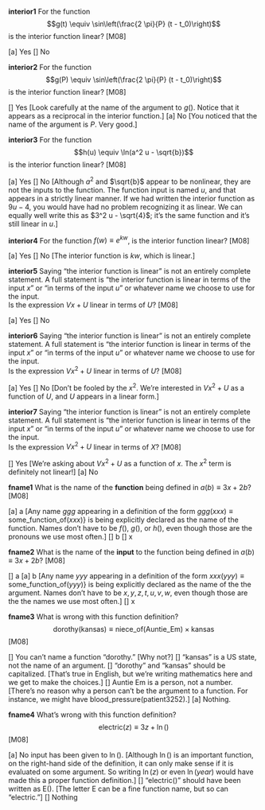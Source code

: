 **interior1** For the function $$g(t) \equiv \sin\left(\frac{2 \pi}{P} (t - t_0)\right)$$ is the interior function linear? [M08]

[a] Yes
[] No

**interior2** For the function $$g(P) \equiv \sin\left(\frac{2 \pi}{P} (t - t_0)\right)$$ is the interior function linear? [M08]

[] Yes [Look carefully at the name of the argument to $g()$. Notice that it appears as a reciprocal in the interior function.]
[a] No [You noticed that the name of the argument is $P$. Very good.]

**interior3** For the function $$h(u) \equiv \ln(a^2 u - \sqrt{b})$$ is the interior function linear? [M08]

[a] Yes
[] No [Although $a^2$ and $\sqrt{b}$ appear to be nonlinear, they are not the inputs to the function. The function input is named $u$, and that appears in a strictly linear manner. If we had written the interior function as $9 u - 4$, you would have had no problem recognizing it as linear. We can equally well write this as $3^2 u - \sqrt{4}$; it's the same function and it's still linear in $u$.]

**interior4** For the function $f(w) \equiv e^{kw}$, is the interior function linear? [M08]

[a] Yes
[] No [The interior function is $kw$, which is linear.]

**interior5** Saying "the interior function is linear" is not an entirely complete statement. A full statement is "the interior function is linear in terms of the input $x$" or "in terms of the input $u$" or whatever name we choose to use for the input. <br> Is the expression $V x + U$ linear in terms of $U$? [M08]

[a] Yes
[] No

**interior6** Saying "the interior function is linear" is not an entirely complete statement. A full statement is "the interior function is linear in terms of the input $x$" or "in terms of the input $u$" or whatever name we choose to use for the input. <br> Is the expression $V x^2 + U$ linear in terms of $U$? [M08]

[a] Yes
[] No [Don't be fooled by the $x^2$. We're interested in $V x^2 + U$ as a function of $U$, and $U$ appears in a linear form.]

**interior7** Saying "the interior function is linear" is not an entirely complete statement. A full statement is "the interior function is linear in terms of the input $x$" or "in terms of the input $u$" or whatever name we choose to use for the input. <br> Is the expression $V x^2 + U$ linear in terms of $X$? [M08]

[] Yes [We're asking about $V x^2 + U$ as a function of $x$. The $x^2$ term is definitely not linear!]
[a] No

**fname1** What is the name of the **function** being defined in $a(b) \equiv 3 x + 2 b$? [M08]

[a] a [Any name $ggg$ appearing in a definition of the form $ggg(xxx) \equiv \text{some_function_of}(xxx)$} is being explicitly declared as the name of the function. Names don't have to be $f()$, $g()$, or $h()$, even though those are the pronouns we use most often.]
[] b
[] x

**fname2** What is the name of the **input** to the function being defined in $a(b) \equiv 3 x + 2 b$? [M08]

[] a
[a] b [Any name $yyy$ appearing in a definition of the form $xxx(yyy) \equiv \text{some_function_of}(yyy)$} is being explicitly declared as the name of the the argument. Names don't have to be $x, y, z, t, u, v, w$, even though those are the the names we use most often.]
[] x

**fname3** What is wrong with this function definition?  $$\text{dorothy(kansas)} \equiv \text{niece_of(Auntie_Em)} \times \text{kansas}$$ [M08]

[] You can't name a function "dorothy." [Why not?]
[] "kansas" is a US state, not the name of an argument.
[] "dorothy" and "kansas" should be capitalized. [That's true in English, but we're writing mathematics here and we get to make the choices.]
[] Auntie Em is a person, not a number. [There's no reason why a person can't be the argument to a function. For instance, we might have blood_pressure(patient3252).]
[a] Nothing.



**fname4** What's wrong with this function definition? $$\text{electric}(z) \equiv 3 z + \ln()$$ [M08]

[a] No input has been given to $\ln()$. [Although $\ln()$ is an important function, on the right-hand side of the definition, it can only make sense if it is evaluated on some argument. So writing $\ln(z)$ or even $\ln(year)$ would have made this a proper function definition.]
[] "electric()" should have been written as E(). [The letter E can be a fine function name, but so can "electric."]
[] Nothing

